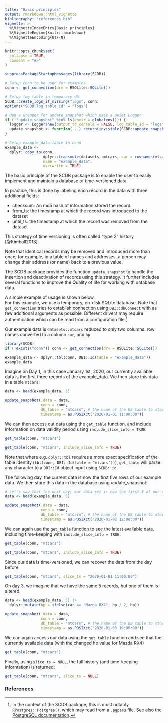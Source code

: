 ```yaml
---
title: "Basic principles"
output: rmarkdown::html_vignette
bibliography: "references.bib"
vignette: >
  %\VignetteIndexEntry{Basic principles}
  %\VignetteEngine{knitr::rmarkdown}
  %\VignetteEncoding{UTF-8}
---
```


```r
knitr::opts_chunk$set(
  collapse = TRUE,
  comment = "#>"
)
```

```r
suppressPackageStartupMessages(library(SCDB))

# Setup conn to be used for examples
conn <- get_connection(drv = RSQLite::SQLite())

# Setup log table in temporary db
SCDB::create_logs_if_missing("logs", conn)
options("SCDB.log_table_id" = "logs")

# Use a wrapper for update_snapshot which uses a quiet Logger
if (!"update_snapshot" %in% ls(envir = globalenv())) {
  logger <- Logger$new(output_to_console = FALSE, log_table_id = "logs", log_conn = conn)
  update_snapshot <- function(...) return(invisible(SCDB::update_snapshot(logger = logger, ...)))
}

# Setup example_data table in conn
example_data <-
  dplyr::copy_to(conn,
                 dplyr::transmute(datasets::mtcars, car = rownames(mtcars), hp),
                 name = "example_data",
                 overwrite = TRUE)
```
The basic principle of the SCDB package is to enable the user to easily implement and maintain a database of time-versioned data.

In practice, this is done by labeling each record in the data with three additional fields:

* checksum: An md5 hash of information stored the record
* from\_ts: the timestamp at which the record was introduced to the dataset
* until\_ts: the timestamp at which the record was removed from the dataset

This strategy of time versioning is often called "type 2" history [@Kimball2013].

Note that identical records may be removed and introduced more than once; for example, in a table of names and addresses, a person may change their address (or name) back to a previous value.

The SCDB package provides the function `update_snapshot` to handle the insertion and deactivation of records using this strategy.
It further includes several functions to improve the Quality of life for working with database data.

A simple example of usage is shown below.<br/>
For this example, we use a temporary, on-disk SQLite database.
Note that `get_connection` tries to establish connection using `DBI::dbConnect` with as few additional arguments as possible.
Different drivers may require authentication which can be read from a configuration file.^[
In the context of the SCDB package, this is most notably `RPostgres::Postgres()`, which may read from a `.pgpass` file.
See also the [PostgreSQL documentation](https://www.postgresql.org/docs/current/libpq-pgpass.html).
]

Our example data is `datasets::mtcars` reduced to only two columns: row names converted to a column `car`, and `hp`
```r
library(SCDB)
if (!exists("conn")) conn <- get_connection(drv = RSQLite::SQLite())

example_data <- dplyr::tbl(conn, DBI::Id(table = "example_data"))
example_data
```

Imagine on Day 1, in this case January 1st, 2020, our currently available data is the first three records of the example_data.
We then store this data in a table `mtcars`:
```r
data <- head(example_data, 3)

update_snapshot(.data = data,
                conn = conn,
                db_table = "mtcars", # the name of the DB table to store the data in
                timestamp = as.POSIXct("2020-01-01 11:00:00"))
```

We can then access out data using the `get_table` function, and include information on data validity period using `include_slice_info = TRUE`:
```r
get_table(conn, "mtcars")

get_table(conn, "mtcars", include_slice_info = TRUE)
```
Note that where e.g. `dplyr::tbl` requires a more exact specification of the table identity (`tbl(conn, DBI::Id(table = "mtcars"))`), `get_table` will parse any character to a `DBI::Id` object input using `SCDB::id`.

The following day, the current data is now the first five rows of our example data.
We then store this data in the database using update_snapshot:

```r
# Let's say that the next day, our data set is now the first 5 of our example data
data <- head(example_data, 5)

update_snapshot(.data = data,
                conn = conn,
                db_table = "mtcars", # the name of the DB table to store the data in
                timestamp = as.POSIXct("2020-01-02 12:00:00"))
```
We can again use the `get_table` function to see the latest available data, including time-keeping with `include_slice_info = TRUE`:
```r
get_table(conn, "mtcars")

get_table(conn, "mtcars", include_slice_info = TRUE)
```

Since our data is time-versioned, we can recover the data from the day before
```r
get_table(conn, "mtcars", slice_ts = "2020-01-01 11:00:00")
```

On day 3, we imagine that we have the same 5 records, but one of them is altered

```r
data <- head(example_data, 5) |>
  dplyr::mutate(hp = ifelse(car == "Mazda RX4", hp / 2, hp))

update_snapshot(.data = data,
                conn = conn,
                db_table = "mtcars", # the name of the DB table to store the data in
                timestamp = as.POSIXct("2020-01-03 10:00:00"))
```

We can again access our data using the `get_table` function and see that the currently
available data (with the changed hp value for Mazda RX4)
```r
get_table(conn, "mtcars")
```

Finally, using `slice_ts = NULL`, the full history (and time-keeping information) is returned:
```r
get_table(conn, "mtcars", slice_ts = NULL)
```

### References
